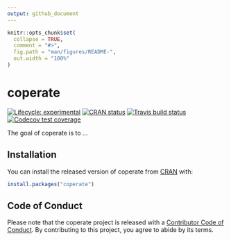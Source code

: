 ```yaml
---
output: github_document
---
```


<!-- README.md is generated from README.Rmd. Please edit that file -->

```r
knitr::opts_chunk$set(
  collapse = TRUE,
  comment = "#>",
  fig.path = "man/figures/README-",
  out.width = "100%"
)
```
# coperate

<!-- badges: start -->
[![Lifecycle: experimental](https://img.shields.io/badge/lifecycle-experimental-orange.svg)](https://www.tidyverse.org/lifecycle/#experimental)
[![CRAN status](https://www.r-pkg.org/badges/version/coperate)](https://CRAN.R-project.org/package=coperate)
[![Travis build status](https://travis-ci.com/vincenzocoia/coperate.svg?branch=master)](https://travis-ci.com/vincenzocoia/coperate)
[![Codecov test coverage](https://codecov.io/gh/vincenzocoia/coperate/branch/master/graph/badge.svg)](https://codecov.io/gh/vincenzocoia/coperate?branch=master)
<!-- badges: end -->

The goal of coperate is to ...

## Installation

You can install the released version of coperate from [CRAN](https://CRAN.R-project.org) with:

``` r
install.packages("coperate")
```


## Code of Conduct
  
  Please note that the coperate project is released with a [Contributor Code of Conduct](https://contributor-covenant.org/version/2/0/CODE_OF_CONDUCT.html). By contributing to this project, you agree to abide by its terms.
